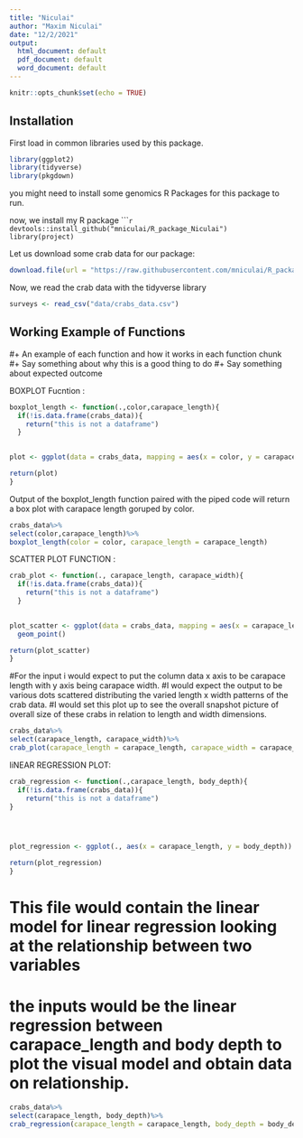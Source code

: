 ```yaml
---
title: "Niculai"
author: "Maxim Niculai"
date: "12/2/2021"
output:
  html_document: default
  pdf_document: default
  word_document: default
---
```


```r
knitr::opts_chunk$set(echo = TRUE)
```

## Installation

First load in common libraries used by this package. 

```r
library(ggplot2)
library(tidyverse)
library(pkgdown)
```

you might need to install some genomics R Packages for this package to run.

now, we install my R package
``````r
devtools::install_github("mniculai/R_package_Niculai")
library(project)
```

Let us download some crab data for our package: 

```r
download.file(url = "https://raw.githubusercontent.com/mniculai/R_package_Niculai/master/vignettes/Data/crabs_data.csv", destfile = "/cloud/project/data/crabs_data.csv")

```

Now, we read the crab data with the tidyverse library
```r
surveys <- read_csv("data/crabs_data.csv")
```
## Working Example of Functions 

#+ An example of each function and how it works in each function chunk 
#+ Say something about why this is a good thing to do 
#+ Say something about expected outcome 

BOXPLOT Fucntion :

```r
boxplot_length <- function(.,color,carapace_length){
  if(!is.data.frame(crabs_data)){
    return("this is not a dataframe")
  }
  

plot <- ggplot(data = crabs_data, mapping = aes(x = color, y = carapace_length)) + geom_boxplot(alpha = 0) + geom_jitter(alpha = 0.3, color = "tomato")

return(plot)
}
```

Output of the boxplot_length function paired with the piped code will return a box plot with carapace length goruped by color. 

```r
crabs_data%>%
select(color,carapace_length)%>%
boxplot_length(color = color, carapace_length = carapace_length)
```

SCATTER PLOT FUNCTION :

```r
crab_plot <- function(., carapace_length, carapace_width){
  if(!is.data.frame(crabs_data)){
    return("this is not a dataframe")
  }
  

plot_scatter <- ggplot(data = crabs_data, mapping = aes(x = carapace_length, y = carapace_width)) +
  geom_point()

return(plot_scatter)
}
```

#For the input i would expect to put the column data x axis to be carapace length with y axis being carapace width. 
#I would expect the output to be various dots scattered distributing the varied length x width patterns of the crab data.
#I would set this plot up to see the overall snapshot picture of overall size of these crabs in relation to length and width dimensions.  



```r
crabs_data%>%
select(carapace_length, carapace_width)%>%
crab_plot(carapace_length = carapace_length, carapace_width = carapace_width)
```

liNEAR REGRESSION PLOT: 

```r
crab_regression <- function(.,carapace_length, body_depth){
  if(!is.data.frame(crabs_data)){
    return("this is not a dataframe")
}




plot_regression <- ggplot(., aes(x = carapace_length, y = body_depth)) + geom_point(size=.25) + geom_smooth(method = "lm",color= "blue", size=.5, fill="black")

return(plot_regression)
}
```

# This file would contain the linear model for linear regression looking at the relationship between two variables 
# the inputs would be the linear regression between carapace_length and body depth to plot the visual model and obtain data on relationship. 


```r
crabs_data%>%
select(carapace_length, body_depth)%>%
crab_regression(carapace_length = carapace_length, body_depth = body_depth)
```








